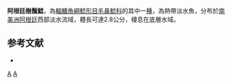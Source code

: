 {{Speciesbox
| taxon = Silvinichthys bortayro
| binomial_authority = [[Fernández|Fernández]] & [[de_Pinna|de Pinna]], 2005
| status = NE
| status_system = IUCN3.1
}}

'''阿根廷樹鬚鯰'''，為[[輻鰭魚綱|輻鰭魚綱]][[鯰形目|鯰形目]][[毛鼻鯰科|毛鼻鯰科]]的其中一[[種|種]]，為熱帶淡水魚，分布於[[南美洲|南美洲]][[阿根廷|阿根廷]]西部淡水流域，體長可達2.8公分，棲息在底層水域。

==参考文献==
*{{FishBase_species|genus=Silvinichthys|species=bortayro|year=2014|month=10}}

{{鯰形目小作品}}

{{Taxonbar}}
[[Category:_2005年描述的鱼类|A]]
[[Category:樹鬚鯰屬|A]]